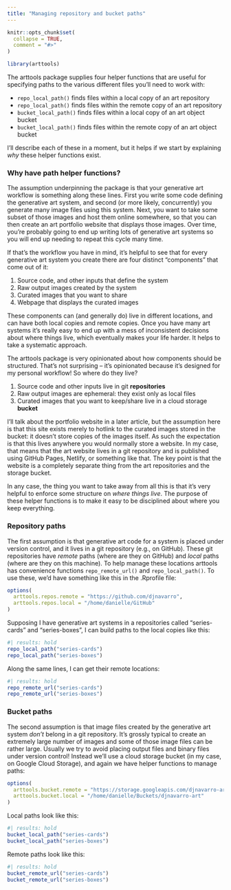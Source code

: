 ```yaml
---
title: "Managing repository and bucket paths"
---
```


```r
knitr::opts_chunk$set(
  collapse = TRUE,
  comment = "#>"
)
```

```r
library(arttools)
```

The arttools package supplies four helper functions that are useful for specifying paths to the various different files you'll need to work with:

- `repo_local_path()` finds files within a local copy of an art repository
- `repo_local_path()` finds files within the remote copy of an art repository
- `bucket_local_path()` finds files within a local copy of an art object bucket
- `bucket_local_path()` finds files within the remote copy of an art object bucket

I'll describe each of these in a moment, but it helps if we start by explaining *why* these helper functions exist. 

### Why have path helper functions?

The assumption underpinning the package is that your generative art workflow is something along these lines. First you write some code defining the generative art system, and second (or more likely, concurrently) you generate many image files using this system. Next, you want to take some subset of those images and host them online somewhere, so that you can then create an art portfolio website that displays those images. Over time, you're probably going to end up writing lots of generative art systems so you will end up needing to repeat this cycle many time.

If that's the workflow you have in mind, it's helpful to see that for every generative art system you create there are four distinct "components" that come out of it:

1. Source code, and other inputs that define the system
2. Raw output images created by the system
3. Curated images that you want to share 
4. Webpage that displays the curated images

These components can (and generally do) live in different locations, and can have both local copies and remote copies. Once you have many art systems it's really easy to end up with a mess of inconsistent decisions about where things live, which eventually makes your life harder. It helps to take a systematic approach.

The arttools package is very opinionated about how components should be structured. That's not surprising -- it's opinionated because it's designed for my personal workflow! So where do they live?

1. Source code and other inputs live in git **repositories**
2. Raw output images are ephemeral: they exist only as local files
3. Curated images that you want to keep/share live in a cloud storage **bucket**

I'll talk about the portfolio website in a later article, but the assumption here is that this site exists merely to hotlink to the curated images stored in the bucket: it doesn't store copies of the images itself. As such the expectation is that this lives anywhere you would normally store a website. In my case, that means that the art website lives in a git repository and is published using GitHub Pages, Netlify, or something like that. The key point is that the website is a completely separate thing from the art repositories and the storage bucket.

In any case, the thing you want to take away from all this is that it's very helpful to enforce some structure on *where things live*. The purpose of these helper functions is to make it easy to be disciplined about where you keep everything.

### Repository paths

The first assumption is that generative art code for a system is placed under version control, and it lives in a git repository (e.g., on GitHub). These git repositories have *remote* paths (where are they on GitHub) and *local* paths (where are they on this machine). To help manage these locations arttools has convenience functions `repo_remote_url()` and `repo_local_path()`. To use these, we'd have something like this in the .Rprofile file:

```r
options(
  arttools.repos.remote = "https://github.com/djnavarro",
  arttools.repos.local = "/home/danielle/GitHub"
)
```

Supposing I have generative art systems in a repositories called "series-cards" and "series-boxes", I can build paths to the local copies like this:

```r
#| results: hold
repo_local_path("series-cards")
repo_local_path("series-boxes")
```

Along the same lines, I can get their remote locations:

```r
#| results: hold
repo_remote_url("series-cards")
repo_remote_url("series-boxes")
```

### Bucket paths

The second assumption is that image files created by the generative art system *don't* belong in a git repository. It's grossly typical to create an extremely large number of images and some of those image files can be rather large. Usually we try to avoid placing output files and binary files under version control! Instead we'll use a cloud storage bucket (in my case, on Google Cloud Storage), and again we have helper functions to manage paths:


```r
options(
  arttools.bucket.remote = "https://storage.googleapis.com/djnavarro-art",
  arttools.bucket.local = "/home/danielle/Buckets/djnavarro-art"
)
```

Local paths look like this:

```r
#| results: hold
bucket_local_path("series-cards")
bucket_local_path("series-boxes")
```

Remote paths look like this:

```r
#| results: hold
bucket_remote_url("series-cards")
bucket_remote_url("series-boxes")
```

